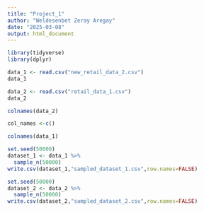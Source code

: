 ```yaml
---
title: "Project_1"
author: "Weldesenbet Zeray Aregay"
date: "2025-03-08"
output: html_document
---
```


```r
library(tidyverse)
library(dplyr)

```

```r
data_1 <- read.csv("new_retail_data_2.csv")
data_1
```

```r
data_2 <- read.csv("retail_data_1.csv")
data_2
```

```r
colnames(data_2)
```
```r
col_names <-c()
```


```r
colnames(data_1)
```
```r
set.seed(50000)
dataset_1 <- data_1 %>% 
  sample_n(50000)
write.csv(dataset_1,"sampled_dataset_1.csv",row.names=FALSE)
```

```r
set.seed(50000)
dataset_2 <- data_2 %>% 
  sample_n(50000)
write.csv(dataset_2,"sampled_dataset_2.csv",row.names=FALSE)
```
```r


```

